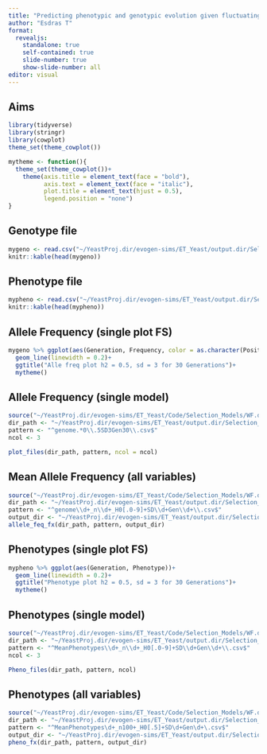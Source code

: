 ```yaml
---
title: "Predicting phenotypic and genotypic evolution given fluctuating selection"
author: "Esdras T"
format: 
  revealjs:
    standalone: true
    self-contained: true
    slide-number: true
    show-slide-number: all
editor: visual
---
```


## Aims

```r
library(tidyverse)
library(stringr)
library(cowplot)
theme_set(theme_cowplot())
```

```r
mytheme <- function(){
  theme_set(theme_cowplot())+
    theme(axis.title = element_text(face = "bold"),
          axis.text = element_text(face = "italic"),
          plot.title = element_text(hjust = 0.5),
          legend.position = "none")
}
```

## Genotype file

```r
mygeno <- read.csv("~/YeastProj.dir/evogen-sims/ET_Yeast/output.dir/Selection_Models/WF.dir/LinFS_30repl.dir/genome1_n100_H0.5SD3Gen30.csv") %>% dplyr::select(-Origin)
knitr::kable(head(mygeno))
```

## Phenotype file

```r
mypheno <- read.csv("~/YeastProj.dir/evogen-sims/ET_Yeast/output.dir/Selection_Models/WF.dir/LinFS_30repl.dir//MeanPhenotypes1_n100_H0.5SD3Gen30.csv")
knitr::kable(head(mypheno))
```

## Allele Frequency (single plot FS)

```r
mygeno %>% ggplot(aes(Generation, Frequency, color = as.character(Position)))+
  geom_line(linewidth = 0.2)+
  ggtitle("Alle freq plot h2 = 0.5, sd = 3 for 30 Generations")+
  mytheme()
```

## Allele Frequency (single model)

```r
source("~/YeastProj.dir/evogen-sims/ET_Yeast/Code/Selection_Models/WF.dir/Plotting/PrelimVisualSelect.R")
dir_path <- "~/YeastProj.dir/evogen-sims/ET_Yeast/output.dir/Selection_Models/WF.dir/LinFS_30repl.dir/MultiLinFS_30repl.dir/"
pattern <- "^genome.*0\\.5SD3Gen30\\.csv$"
ncol <- 3

plot_files(dir_path, pattern, ncol = ncol)
```

## Mean Allele Frequency (all variables)

```r
source("~/YeastProj.dir/evogen-sims/ET_Yeast/Code/Selection_Models/WF.dir/Plotting/MultiLinFS_30repl.dir/MultiLinFSCode.R")
dir_path <- "~/YeastProj.dir/evogen-sims/ET_Yeast/output.dir/Selection_Models/WF.dir/LinFS_30repl.dir/MultiLinFS_30repl.dir/"
pattern <- "^genome\\d+_n\\d+_H0[.0-9]+SD\\d+Gen\\d+\\.csv$"
output_dir <- "~/YeastProj.dir/evogen-sims/ET_Yeast/output.dir/Selection_Models/WF.dir/Plots.dir/LinFS_30repl.dir/"
allele_feq_fx(dir_path, pattern, output_dir)
```

## Phenotypes (single plot FS)

```r
mypheno %>% ggplot(aes(Generation, Phenotype))+
  geom_line(linewidth = 0.2)+
  ggtitle("Phenotype plot h2 = 0.5, sd = 3 for 30 Generations")+
  mytheme()
```

## Phenotypes (single model)

```r
source("~/YeastProj.dir/evogen-sims/ET_Yeast/Code/Selection_Models/WF.dir/Plotting/PrelimVisualSelect.R")
dir_path <- "~/YeastProj.dir/evogen-sims/ET_Yeast/output.dir/Selection_Models/WF.dir/LinFS_30.dir/MultiLinFS_30.dir/"
pattern <- "^MeanPhenotypes\\d+_n\\d+_H0[.0-9]+SD\\d+Gen\\d+\\.csv$"
ncol <- 3

Pheno_files(dir_path, pattern, ncol)
```

## Phenotypes (all variables)

```r
source("~/YeastProj.dir/evogen-sims/ET_Yeast/Code/Selection_Models/WF.dir/Plotting/MultiLinFS_30.dir/MultiLinFSCode.R") 
dir_path <- "~/YeastProj.dir/evogen-sims/ET_Yeast/output.dir/Selection_Models/WF.dir/LinFS_30.dir/MultiLinFS_30.dir/" 
pattern <- "^MeanPhenotypes\d+_n100+_H0[.5]+SD\d+Gen\d+\.csv$" 
output_dir <- "~/YeastProj.dir/evogen-sims/ET_Yeast/output.dir/Selection_Models/WF.dir/Plots.dir/LinFS_30.dir/MultiLinFS_30.dir/Phenotypes/" 
pheno_fx(dir_path, pattern, output_dir)
```
